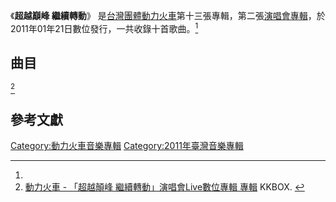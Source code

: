 {{Infobox Album
| Name  = 超越巔峰 繼續轉動
| Type  = 演唱會專輯
| Cover  = 
| Artist  = [[動力火車|動力火車]]
| Released   = 2011年1月21日<ref name="him">[http://www.him.com.tw/album_a.asp?aid=116 動力火車 / 超越巔峰繼續轉動演唱會LIVE數位專輯 - 華研國際音樂] HiM.{{zh-tw}}</ref>
| Recorded  = 
| Genre = [[華語流行音樂|華語流行音樂]]
| Length = 46:10
| Label = [[華研國際音樂|華研國際音樂]](製作發行)
| Producer =
| Last album = [[繼續轉動|繼續轉動]]<br /><small>2009年</small>
| This album = '''超越巔峰 繼續轉動'''<br /><small>2011年</small>
| Next album = [[光_(動力火車專輯)|光]]<br /><small>2013年</small>
}}
《'''超越巔峰 繼續轉動'''》 是[[台灣|台灣]][[團體|團體]][[動力火車|動力火車]]第十三張專輯，第二張[[現場專輯|演唱會專輯]]，於2011年01年21日數位發行，一共收錄十首歌曲。<ref name="him" />

==曲目==
<ref>[http://www.kkbox.com/tw/tc/album/fa1LtYTyRhQNKju0FcUj008l-index.html 動力火車 - 「超越顛峰 繼續轉動」演唱會Live數位專輯 專輯] {{Wayback|url=http://www.kkbox.com/tw/tc/album/fa1LtYTyRhQNKju0FcUj008l-index.html |date=20140202191103 }} KKBOX. {{zh-tw}}</ref>
{{Tracklist
| title1 = 繼續轉動
| music1 = [[鄭楠|鄭楠]]
| lyrics1 = [[武雄|武雄]]
| arranger1 = [[Benny_Hsiao|Benny Hsiao]]
| producer1 = 
| longnote1 = [[中華職棒|中華職棒]]「20年」主題曲
| length1 = 3:36

| title2 = 除了愛你還能愛誰
| music2 = [[張雨生|張雨生]]
| lyrics2 = [[許常德|許常德]]
| arranger2 = [[陳飛午|陳飛午]]
| producer2 = 
| longnote2 = 
| length2 = 4:24

| title3 = 隱隱作痛
| music3 = [[尤秋興|尤秋興]]
| lyrics3 = 尤秋興
| arranger3 = [[屠穎|屠穎]]
| producer3 = 
| longnote3 = 電視劇《[[陌生人_(電視劇)|陌生人]]》插曲
| length3 = 5:04

| title4 = 衝動
| music4 = [[呂禎晃|呂禎晃]]
| lyrics4 = [[張政群|張政群]]
| arranger4 = [[涂惠源|涂惠源]]
| producer4 = 
| longnote4 = 
| length4 = 4:58

| title5 = 那就這樣吧
| music5 = [[顏璽軒|顏璽軒]]
| lyrics5 = 顏璽軒
| arranger5 = [[江建民|江建民]]
| producer5 = 
| longnote5 = 
| length5 = 4:26

| title6 = 外套
| music6 = [[湯小康|湯小康]]
| lyrics6 = [[高見|高見]]<br />顏璽軒
| arranger6 = [[吳慶隆|吳慶隆]]
| producer6 = 
| longnote6 = 
| length6 = 4:26

| title7 = 彩虹
| music7 = 尤秋興
| lyrics7 = 顏璽軒
| arranger7 = [[陳峰|陳峰]]
| producer7 = 
| longnote7 = 原唱：[[張心傑|張心傑]]<br />電視劇《[[名揚四海|名揚四海]]》主題曲
| length7 = 4:44

| title8 = 你是我的眼
| music8 = [[蕭煌奇|蕭煌奇]]
| lyrics8 = 蕭煌奇
| arranger8 = [[于京延|-{于}-京延]]
| producer8 = 
| longnote8 = 原唱：蕭煌奇
| length8 = 4:54

| title9 = 再會吧 我的心上人
| music9 = [[涼山情歌|涼山情歌]]
| lyrics9 = 涼山情歌
| arranger9 = 江建民
| producer9 = 
| longnote9 = 
| length9 = 4:48

| title10 = 忠孝東路走九遍
| music10 = [[郭子|郭子]]
| lyrics10 = [[鄔裕康|鄔裕康]]
| arranger10 = 屠穎
| producer10 = 
| longnote10 = 
| length10 = 4:50

| total_length = 46:10
}}

==參考文獻==
<references/>

[[Category:動力火車音樂專輯|Category:動力火車音樂專輯]]
[[Category:2011年臺灣音樂專輯|Category:2011年臺灣音樂專輯]]